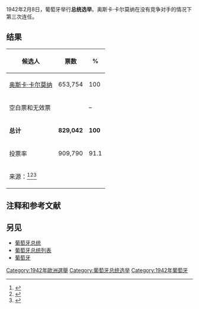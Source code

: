 {{Infobox election
| election_name = 1942年葡萄牙总统选举
| country = 葡萄牙
| type = presidential
| ongoing = no
| previous_election = [[1935年葡萄牙总统选举|1935年葡萄牙总统选举]]
| previous_year = [[1935年葡萄牙总统选举|1935]]
| next_election = [[1949年葡萄牙总统选举|1949年葡萄牙总统选举]]
| next_year = [[1949年葡萄牙总统选举|1949]]
| election_date = 1942年2月8日
| turnout = 91.1% {{increase}} 14.3 [[Percentage_point|pp]]
| image1 = [[File:Carmona.jpg|129px]]
| candidate1 = '''[[安东尼奥·奥斯卡·德·弗拉戈索·卡尔莫纳|安东尼奥·奥斯卡·德·弗拉戈索·卡尔莫纳]]'''
| party1 = [[国民联盟_(葡萄牙)|国民联盟]]
| popular_vote1 ='''829,042'''
| percentage1 = '''100%'''
| title = 总统
| before_election = [[安东尼奥·奥斯卡·德·弗拉戈索·卡尔莫纳|安东尼奥·奥斯卡·德·弗拉戈索·卡尔莫纳]]
| before_party = 国民联盟
| after_election = [[安东尼奥·奥斯卡·德·弗拉戈索·卡尔莫纳|安东尼奥·奥斯卡·德·弗拉戈索·卡尔莫纳]]
| after_party = 国民联盟
}}

1942年2月8日，葡萄牙举行'''总统选举'''。奥斯卡·卡尔莫纳在没有竞争对手的情况下第三次连任。

==结果==
{| class=wikitable style=text-align:right
!候选人
!票数
!%
|-
|align=left|[[奥斯卡·卡尔莫纳|奥斯卡·卡尔莫纳]]||653,754||100
|-
|align=left|空白票和无效票|| ||–
|-
|align=left|'''总计'''||'''829,042'''||'''100'''
|-
|align=left|投票率||909,790||91.1
|-
|align=left colspan=4|来源：<ref>{{cite web|url= http://www.iscsp.utl.pt/~cepp/eleicoes_portuguesas/1942.htm|title= Eleição presidencial de 1942|accessdate= 8 September 2014|language= pt|archive-url= https://web.archive.org/web/20050111074509/http://www.iscsp.utl.pt/~cepp/eleicoes_portuguesas/1942.htm|archive-date= 2005-01-11|dead-url= yes}}</ref><ref>{{cite web|url= http://www.iscsp.utl.pt/~cepp/eleicoes_em_portugal.htm|title= Eleições Gerais Portuguesas desde 1820|accessdate= 8 September 2014|language= pt|archive-url= https://web.archive.org/web/20050105172845/http://www.iscsp.utl.pt/~cepp/eleicoes_em_portugal.htm|archive-date= 2005-01-05|dead-url= yes}}</ref><ref>{{cite web|url= https://www.researchgate.net/publication/264550460_Elections_in_Portugal|title= Elections in Portugal|accessdate= 5 August 2020|language= en|archive-date= 2020-08-20|url-status= |archive-url= https://web.archive.org/web/20200820200126/https://www.researchgate.net/publication/264550460_Elections_in_Portugal|dead-url= no}}</ref>
|}

==注释和参考文献==
{{reflist}}

==另见==
* [[葡萄牙总统|葡萄牙总统]]
* [[葡萄牙总统列表|葡萄牙总统列表]]
* [[葡萄牙|葡萄牙]]

{{葡萄牙選舉}}
[[Category:1942年歐洲選舉|Category:1942年歐洲選舉]]
[[Category:葡萄牙总统选举|Category:葡萄牙总统选举]]
[[Category:1942年葡萄牙|Category:1942年葡萄牙]]